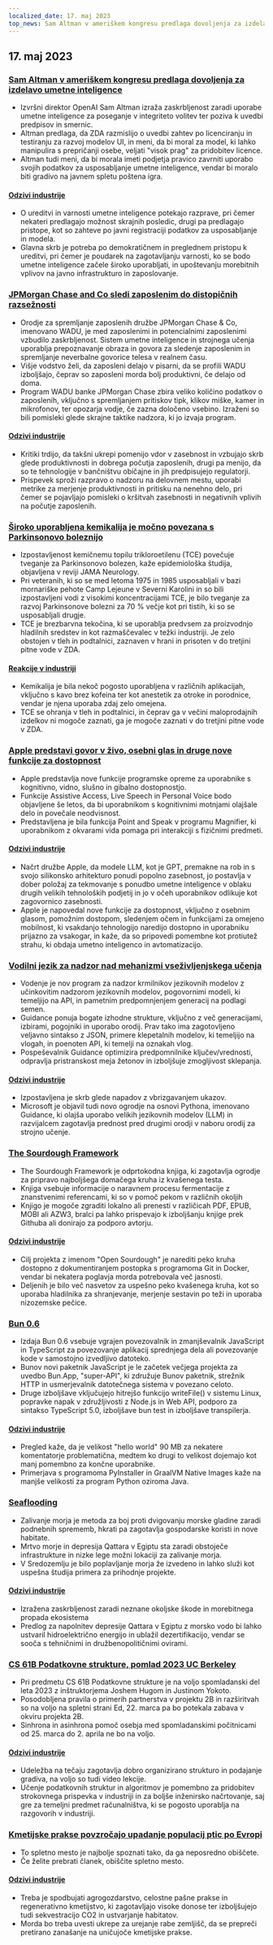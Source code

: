 ```yaml
---
localized_date: 17. maj 2023
top_news: Sam Altman v ameriškem kongresu predlaga dovoljenja za izdelavo umetne inteligence
---
```




<CallToAction />

<Steps>

## 17. maj 2023

### [Sam Altman v ameriškem kongresu predlaga dovoljenja za izdelavo umetne inteligence](https://www.reuters.com/technology/openai-chief-goes-before-us-congress-propose-licenses-building-ai-2023-05-16/)

- Izvršni direktor OpenAI Sam Altman izraža zaskrbljenost zaradi uporabe umetne inteligence za poseganje v integriteto volitev ter poziva k uvedbi predpisov in smernic.
- Altman predlaga, da ZDA razmislijo o uvedbi zahtev po licenciranju in testiranju za razvoj modelov UI, in meni, da bi moral za model, ki lahko manipulira s prepričanji osebe, veljati "visok prag" za pridobitev licence.
- Altman tudi meni, da bi morala imeti podjetja pravico zavrniti uporabo svojih podatkov za usposabljanje umetne inteligence, vendar bi moralo biti gradivo na javnem spletu poštena igra.

#### [Odzivi industrije](http://news.ycombinator.com/item?id=35960125)

- O ureditvi in varnosti umetne inteligence potekajo razprave, pri čemer nekateri predlagajo možnost skrajnih posledic, drugi pa predlagajo pristope, kot so zahteve po javni registraciji podatkov za usposabljanje in modela.
- Glavna skrb je potreba po demokratičnem in preglednem pristopu k ureditvi, pri čemer je poudarek na zagotavljanju varnosti, ko se bodo umetne inteligence začele široko uporabljati, in upoštevanju morebitnih vplivov na javno infrastrukturo in zaposlovanje.

### [JPMorgan Chase and Co sledi zaposlenim do distopičnih razsežnosti](https://old.reddit.com/r/antiwork/comments/13ijhae/came_back_to_a_post_here_but_it_was_removed_from/)

- Orodje za spremljanje zaposlenih družbe JPMorgan Chase & Co, imenovano WADU, je med zaposlenimi in potencialnimi zaposlenimi vzbudilo zaskrbljenost. Sistem umetne inteligence in strojnega učenja uporablja prepoznavanje obraza in govora za sledenje zaposlenim in spremljanje neverbalne govorice telesa v realnem času.
- Višje vodstvo želi, da zaposleni delajo v pisarni, da se profili WADU izboljšajo, čeprav so zaposleni morda bolj produktivni, če delajo od doma.
- Program WADU banke JPMorgan Chase zbira veliko količino podatkov o zaposlenih, vključno s spremljanjem pritiskov tipk, klikov miške, kamer in mikrofonov, ter opozarja vodje, če zazna določeno vsebino. Izraženi so bili pomisleki glede skrajne taktike nadzora, ki jo izvaja program.

#### [Odzivi industrije](http://news.ycombinator.com/item?id=35959865)

- Kritiki trdijo, da takšni ukrepi pomenijo vdor v zasebnost in vzbujajo skrb glede produktivnosti in dobrega počutja zaposlenih, drugi pa menijo, da so te tehnologije v bančništvu običajne in jih predpisujejo regulatorji.
- Prispevek sproži razpravo o nadzoru na delovnem mestu, uporabi metrike za merjenje produktivnosti in pritisku na nenehno delo, pri čemer se pojavljajo pomisleki o kršitvah zasebnosti in negativnih vplivih na počutje zaposlenih.

### [Široko uporabljena kemikalija je močno povezana s Parkinsonovo boleznijo](https://www.science.org/content/article/widely-used-chemical-strongly-linked-parkinson-s-disease)

- Izpostavljenost kemičnemu topilu trikloroetilenu (TCE) povečuje tveganje za Parkinsonovo bolezen, kaže epidemiološka študija, objavljena v reviji JAMA Neurology.
- Pri veteranih, ki so se med letoma 1975 in 1985 usposabljali v bazi mornariške pehote Camp Lejeune v Severni Karolini in so bili izpostavljeni vodi z visokimi koncentracijami TCE, je bilo tveganje za razvoj Parkinsonove bolezni za 70 % večje kot pri tistih, ki so se usposabljali drugje.
- TCE je brezbarvna tekočina, ki se uporablja predvsem za proizvodnjo hladilnih sredstev in kot razmaščevalec v težki industriji. Je zelo obstojen v tleh in podtalnici, zaznaven v hrani in prisoten v do tretjini pitne vode v ZDA.

#### [Reakcije v industriji](http://news.ycombinator.com/item?id=35960018)

- Kemikalija je bila nekoč pogosto uporabljena v različnih aplikacijah, vključno s kavo brez kofeina ter kot anestetik za otroke in porodnice, vendar je njena uporaba zdaj zelo omejena.
- TCE se ohranja v tleh in podtalnici, in čeprav ga v večini maloprodajnih izdelkov ni mogoče zaznati, ga je mogoče zaznati v do tretjini pitne vode v ZDA.

### [Apple predstavi govor v živo, osebni glas in druge nove funkcije za dostopnost](https://www.apple.com/newsroom/2023/05/apple-previews-live-speech-personal-voice-and-more-new-accessibility-features/)

- Apple predstavlja nove funkcije programske opreme za uporabnike s kognitivno, vidno, slušno in gibalno dostopnostjo.
- Funkcije Assistive Access, Live Speech in Personal Voice bodo objavljene še letos, da bi uporabnikom s kognitivnimi motnjami olajšale delo in povečale neodvisnost.
- Predstavljena je bila funkcija Point and Speak v programu Magnifier, ki uporabnikom z okvarami vida pomaga pri interakciji s fizičnimi predmeti.

#### [Odzivi industrije](http://news.ycombinator.com/item?id=35960663)

- Načrt družbe Apple, da modele LLM, kot je GPT, premakne na rob in s svojo silikonsko arhitekturo ponudi popolno zasebnost, jo postavlja v dober položaj za tekmovanje s ponudbo umetne inteligence v oblaku drugih velikih tehnoloških podjetij in jo v očeh uporabnikov odlikuje kot zagovornico zasebnosti.
- Apple je napovedal nove funkcije za dostopnost, vključno z osebnim glasom, pomožnim dostopom, sledenjem očem in funkcijami za omejeno mobilnost, ki vsakdanjo tehnologijo naredijo dostopno in uporabniku prijazno za vsakogar, in kaže, da so pripovedi pomembne kot protiutež strahu, ki obdaja umetno inteligenco in avtomatizacijo.

### [Vodilni jezik za nadzor nad mehanizmi vseživljenjskega učenja](https://github.com/microsoft/guidance)

- Vodenje je nov program za nadzor krmilnikov jezikovnih modelov z učinkovitim nadzorom jezikovnih modelov, pogovornimi modeli, ki temeljijo na API, in pametnim predpomnjenjem generacij na podlagi semen.
- Guidance ponuja bogate izhodne strukture, vključno z več generacijami, izbirami, pogojniki in uporabo orodij. Prav tako ima zagotovljeno veljavno sintakso z JSON, primere klepetalnih modelov, ki temeljijo na vlogah, in poenoten API, ki temelji na oznakah vlog.
- Pospeševalnik Guidance optimizira predpomnilnike ključev/vrednosti, odpravlja pristranskost meja žetonov in izboljšuje zmogljivost sklepanja.

#### [Odzivi industrije](http://news.ycombinator.com/item?id=35963936)

- Izpostavljena je skrb glede napadov z vbrizgavanjem ukazov.
- Microsoft je objavil tudi novo ogrodje na osnovi Pythona, imenovano Guidance, ki olajša uporabo velikih jezikovnih modelov (LLM) in razvijalcem zagotavlja prednost pred drugimi orodji v naboru orodij za strojno učenje.

### [The Sourdough Framework](https://github.com/hendricius/the-sourdough-framework)

- The Sourdough Framework je odprtokodna knjiga, ki zagotavlja ogrodje za pripravo najboljšega domačega kruha iz kvašenega testa.
- Knjiga vsebuje informacije o naravnem procesu fermentacije z znanstvenimi referencami, ki so v pomoč pekom v različnih okoljih
- Knjigo je mogoče zgraditi lokalno ali prenesti v različicah PDF, EPUB, MOBI ali AZW3, bralci pa lahko prispevajo k izboljšanju knjige prek Githuba ali donirajo za podporo avtorju.

#### [Odzivi industrije](http://news.ycombinator.com/item?id=35961590)

- Cilj projekta z imenom "Open Sourdough" je narediti peko kruha dostopno z dokumentiranjem postopka s programoma Git in Docker, vendar bi nekatera poglavja morda potrebovala več jasnosti.
- Deljenih je bilo več nasvetov za uspešno peko kvašenega kruha, kot so uporaba hladilnika za shranjevanje, merjenje sestavin po teži in uporaba nizozemske pečice.

### [Bun 0.6](https://bun.sh/blog/bun-v0.6.0)

- Izdaja Bun 0.6 vsebuje vgrajen povezovalnik in zmanjševalnik JavaScript in TypeScript za povezovanje aplikacij sprednjega dela ali povezovanje kode v samostojno izvedljivo datoteko.
- Bunov novi paketnik JavaScript je le začetek večjega projekta za uvedbo Bun.App, "super-API", ki združuje Bunov paketnik, strežnik HTTP in usmerjevalnik datotečnega sistema v povezano celoto.
- Druge izboljšave vključujejo hitrejšo funkcijo writeFile() v sistemu Linux, popravke napak v združljivosti z Node.js in Web API, podporo za sintakso TypeScript 5.0, izboljšave bun test in izboljšave transpilerja.

#### [Odzivi industrije](http://news.ycombinator.com/item?id=35965483)

- Pregled kaže, da je velikost "hello world" 90 MB za nekatere komentatorje problematična, medtem ko drugi to velikost dojemajo kot manj pomembno za končne uporabnike.
- Primerjava s programoma PyInstaller in GraalVM Native Images kaže na manjše velikosti za program Python oziroma Java.

### [Seaflooding](https://unchartedterritories.tomaspueyo.com/p/seaflooding)

- Zalivanje morja je metoda za boj proti dvigovanju morske gladine zaradi podnebnih sprememb, hkrati pa zagotavlja gospodarske koristi in nove habitate.
- Mrtvo morje in depresija Qattara v Egiptu sta zaradi obstoječe infrastrukture in nizke lege možni lokaciji za zalivanje morja.
- V Sredozemlju je bilo poplavljanje morja že izvedeno in lahko služi kot uspešna študija primera za prihodnje projekte.

#### [Odzivi industrije](http://news.ycombinator.com/item?id=35957814)

- Izražena zaskrbljenost zaradi neznane okoljske škode in morebitnega propada ekosistema
- Predlog za napolnitev depresije Qattara v Egiptu z morsko vodo bi lahko ustvaril hidroelektrično energijo in ublažil dezertifikacijo, vendar se sooča s tehničnimi in družbenopolitičnimi ovirami.

### [CS 61B Podatkovne strukture, pomlad 2023 UC Berkeley](https://sp23.datastructur.es/)

- Pri predmetu CS 61B Podatkovne strukture je na voljo spomladanski del leta 2023 z inštruktorjema Joshem Hugom in Justinom Yokoto.
- Posodobljena pravila o primerih partnerstva v projektu 2B in razširitvah so na voljo na spletni strani Ed, 22. marca pa bo potekala zabava v okviru projekta 2B.
- Sinhrona in asinhrona pomoč osebja med spomladanskimi počitnicami od 25. marca do 2. aprila ne bo na voljo.

#### [Odzivi industrije](http://news.ycombinator.com/item?id=35957811)

- Udeležba na tečaju zagotavlja dobro organizirano strukturo in podajanje gradiva, na voljo so tudi video lekcije.
- Učenje podatkovnih struktur in algoritmov je pomembno za pridobitev strokovnega prispevka v industriji in za boljše inženirsko načrtovanje, saj gre za temeljni predmet računalništva, ki se pogosto uporablja na razgovorih v industriji.

### [Kmetijske prakse povzročajo upadanje populacij ptic po Evropi](https://www.pnas.org/doi/full/10.1073/pnas.2216573120)

- To spletno mesto je najbolje spoznati tako, da ga neposredno obiščete.
- Če želite prebrati članek, obiščite spletno mesto.

#### [Odzivi industrije](http://news.ycombinator.com/item?id=35958876)

- Treba je spodbujati agrogozdarstvo, celostne pašne prakse in regenerativno kmetijstvo, ki zagotavljajo visoke donose ter izboljšujejo tudi sekvestracijo CO2 in ustvarjanje habitatov.
- Morda bo treba uvesti ukrepe za urejanje rabe zemljišč, da se prepreči pretirano zanašanje na uničujoče kmetijske prakse.

</Steps>
